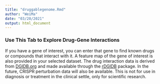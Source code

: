 ```yaml
---
title: "druggablegenome.Rmd"
author: "WeiMa"
date: "03/20/2021"
output: html_document
---
```


### Use This Tab to Explore Drug-Gene Interactions

If you have a gene of interest, you can enter that gene to find known drugs or compounds that interact with it. A feature map of the gene of interest is also provided in your selected dataset. The drug interaction data is derived from [DGIDB.org](https://dgidb.org/) and made available through the [rDGIDB](https://www.bioconductor.org/packages/release/bioc/html/rDGIdb.html) package. In the future, CRISPR perturbation data will also be available. This is not for use in diagnosis or treatment in the clinical settle, only for scientific research.
